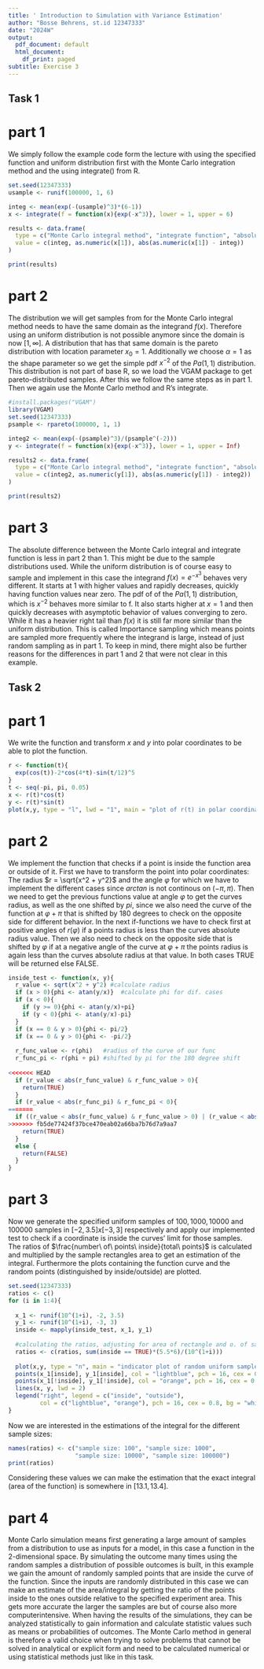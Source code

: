 ```yaml
---
title: ' Introduction to Simulation with Variance Estimation'
author: "Bosse Behrens, st.id 12347333"
date: "2024W"
output:
  pdf_document: default
  html_document:
    df_print: paged
subtitle: Exercise 3
---
```


## Task 1

# part 1
We simply follow the example code form the lecture with using the specified function and uniform distribution first with the Monte Carlo integration method and the using integrate() from R.
```r
set.seed(12347333)
usample <- runif(100000, 1, 6)

integ <- mean(exp(-(usample)^3)*(6-1))
x <- integrate(f = function(x){exp(-x^3)}, lower = 1, upper = 6)

results <- data.frame(
  type = c("Monte Carlo integral method", "integrate function", "absolute difference"),
  value = c(integ, as.numeric(x[1]), abs(as.numeric(x[1]) - integ))
)

print(results)
```
# part 2
The distribution we will get samples from for the Monte Carlo integral method needs to have the same domain as the integrand $f(x)$. Therefore using an uniform distribution is not possible anymore since the domain is now $[1, \infty]$. A distribution that has that same domain is the pareto distribution with location parameter $x_0 = 1$. Additionally we choose $\alpha = 1$ as the shape parameter so we get the simple pdf $x^{-2}$ of the $Pa(1,1)$ distribution. This distribution is not part of base R, so we load the VGAM package to get pareto-distributed samples. After this we follow the same steps as in part 1. Then we again use the Monte Carlo method and R's integrate.
```r
#install.packages("VGAM")
library(VGAM)
set.seed(12347333)
psample <- rpareto(100000, 1, 1)

integ2 <- mean(exp(-(psample)^3)/(psample^(-2))) 
y <- integrate(f = function(x){exp(-x^3)}, lower = 1, upper = Inf)

results2 <- data.frame(
  type = c("Monte Carlo integral method", "integrate function", "absolute difference"),
  value = c(integ2, as.numeric(y[1]), abs(as.numeric(y[1]) - integ2))
)

print(results2)

```
# part 3

The absolute difference between the Monte Carlo integral and integrate function is less in part 2 than 1. This might be due to the sample distributions used. While the uniform distribution is of course easy to sample and implement in this case the integrand $f(x) =e^{-x^3}$ behaves very different. It starts at 1 with higher values and rapidly decreases, quickly having function values near zero. The pdf of of the $Pa(1,1)$ distribution, which is $x^{-2}$ behaves more similar to f. It also starts higher at $x=1$ and then quickly decreases with asymptotic behavior of values converging to zero. While it has a heavier right tail than $f(x)$ it is still far more similar than the uniform distribution. This is called Importance sampling which means points are sampled more frequently where the integrand is large, instead of just random sampling as in part 1. To keep in mind, there might also be further reasons for the differences in part 1 and 2 that were not clear in this example.

## Task 2
# part 1
We write the function and transform $x$ and $y$ into polar coordinates to be able to plot the function.
```r
r <- function(t){
  exp(cos(t))-2*cos(4*t)-sin(t/12)^5
}
t <- seq(-pi, pi, 0.05)
x <- r(t)*cos(t)
y <- r(t)*sin(t)
plot(x,y, type = "l", lwd = "1", main = "plot of r(t) in polar coordinates")
```


# part 2
We implement the function that checks if a point is inside the function area or outside of it. First we have to transform the point into polar coordinates: The radius $r = \sqrt{x^2 + y^2}$ and the angle $\varphi$ for which we have to implement the different cases since $arctan$ is not continous on $(-\pi, \pi)$. Then we need to get the previous functions value at angle  $\varphi$ to get the curves radius, as well as the one shifted by $pi$, since we also need the curve of the function at $\varphi + \pi$ that is shifted by $180$ degrees to check on the opposite side for different behavior. In the next if-functions we have to check first at positive angles of $r(\varphi)$ if a points radius is less than the curves absolute radius value. Then we also need to check on the opposite side that is shifted by $\varphi$ if at a negative angle of the curve at $\varphi + \pi$ the points radius is again less than the curves absolute radius at that value. In both cases TRUE will be returned else FALSE.
```r
inside_test <- function(x, y){
  r_value <- sqrt(x^2 + y^2) #calculate radius
  if (x > 0){phi <- atan(y/x)}  #calculate phi for dif. cases
  if (x < 0){
    if (y >= 0){phi <- atan(y/x)+pi}
    if (y < 0){phi <- atan(y/x)-pi}
  }
  if (x == 0 & y > 0){phi <- pi/2}
  if (x == 0 & y > 0){phi <- -pi/2}
  
  r_func_value <- r(phi)   #radius of the curve of our func
  r_func_pi <- r(phi + pi) #shifted by pi for the 180 degree shift
  
<<<<<<< HEAD
  if (r_value < abs(r_func_value) & r_func_value > 0){
    return(TRUE)
  }
  if (r_value < abs(r_func_pi) & r_func_pi < 0){
=======
  if ((r_value < abs(r_func_value) & r_func_value > 0) | (r_value < abs(r_func_pi) & r_func_pi < 0)){
>>>>>>> fb5de77424f37bce470eab02a66ba7b76d7a9aa7
    return(TRUE)
  }
  else {
    return(FALSE)
  }
}
```
# part 3

Now we generate the specified uniform samples of $100, 1000, 10000$ and $100000$ samples in $[-2, 3.5] x [-3, 3]$ respectively and apply our implemented test to check if a coordinate is inside the curves' limit for those samples. The ratios of $\frac{number\ of\ points\ inside}{total\ points}$ is calculated and multiplied by the sample rectangles area to get an estimation of the integral. Furthermore the plots containing the function curve and the random points (distinguished by inside/outside) are plotted.
```r
set.seed(12347333)
ratios <- c()
for (i in 1:4){
  
  x_1 <- runif(10^(1+i), -2, 3.5)
  y_1 <- runif(10^(1+i), -3, 3)
  inside <- mapply(inside_test, x_1, y_1)
  
  #calculating the ratios, adjusting for area of rectangle and o. of samples
  ratios <- c(ratios, sum(inside == TRUE)*(5.5*6)/(10^(1+i)))
              
  plot(x,y, type = "n", main = "indicator plot of random uniform samples")
  points(x_1[inside], y_1[inside], col = "lightblue", pch = 16, cex = 0.2)
  points(x_1[!inside], y_1[!inside], col = "orange", pch = 16, cex = 0.2)
  lines(x, y, lwd = 2)
  legend("right", legend = c("inside", "outside"), 
         col = c("lightblue", "orange"), pch = 16, cex = 0.8, bg = "white")
}
```
Now we are interested in the estimations of the integral for the different sample sizes:
```r
names(ratios) <- c("sample size: 100", "sample size: 1000", 
                   "sample size: 10000", "sample size: 100000")
print(ratios)
```
Considering these values we can make the estimation that the exact integral (area of the function) is somewhere in $[13.1, 13.4]$.

# part 4

Monte Carlo simulation means first generating a large amount of samples from a distribution to use as inputs for a model, in this case a function in the 2-dimensional space. By simulating the outcome many times using the random samples a distribution of possible outcomes is built, in this example we gain the amount of randomly sampled points that are inside the curve of the function. Since the inputs are randomly distributed in this case we can make an estimate of the area/integral by getting the ratio of the points inside to the ones outside relative to the specified experiment area. This gets more accurate the larger the samples are but of course also more computerintensive. When having the results of the simulations, they can be analyzed statistically to gain information and calculate statistic values such as means or probabilities of outcomes. The Monte Carlo method in general is therefore a valid choice when trying to solve problems that cannot be solved in analytical or explicit form and need to be calculated numerical or using statistical methods just like in this task.
